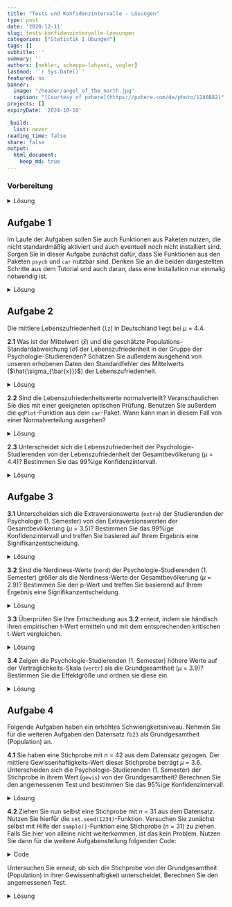 ```yaml
---
title: "Tests und Konfidenzintervalle - Lösungen" 
type: post
date: '2020-12-11' 
slug: tests-konfidenzintervalle-loesungen
categories: ["Statistik I Übungen"] 
tags: [] 
subtitle: ''
summary: '' 
authors: [nehler, scheppa-lahyani, vogler] 
lastmod: '`r Sys.Date()`'
featured: no
banner:
  image: "/header/angel_of_the_north.jpg"
  caption: "[Courtesy of pxhere](https://pxhere.com/de/photo/1240882)"
projects: []
expiryDate: '2024-10-10'

_build:
  list: never
reading_time: false
share: false
output:
  html_document:
    keep_md: true
---
```


### Vorbereitung

<details><summary>Lösung</summary>

Laden Sie zunächst den Datensatz `fb23` von der pandar-Website. Alternativ können Sie die fertige R-Daten-Datei [<i class="fas fa-download"></i> hier herunterladen](/daten/fb23.rda). Beachten Sie in jedem Fall, dass die [Ergänzungen im Datensatz](/lehre/statistik-i/tests-konfidenzintervalle/#prep) vorausgesetzt werden. Die Bedeutung der einzelnen Variablen und ihre Antwortkategorien können Sie dem Dokument [Variablenübersicht](/lehre/statistik-i/variablen.pdf) entnehmen.

```r
#### Was bisher geschah: ----

# Daten laden
load(url('https://pandar.netlify.app/daten/fb23.rda'))

# Nominalskalierte Variablen in Faktoren verwandeln
fb23$hand_factor <- factor(fb23$hand,
                             levels = 1:2,
                             labels = c("links", "rechts"))
fb23$fach <- factor(fb23$fach,
                    levels = 1:5,
                    labels = c('Allgemeine', 'Biologische', 'Entwicklung', 'Klinische', 'Diag./Meth.'))
fb23$ziel <- factor(fb23$ziel,
                        levels = 1:4,
                        labels = c("Wirtschaft", "Therapie", "Forschung", "Andere"))
fb23$wohnen <- factor(fb23$wohnen, 
                      levels = 1:4, 
                      labels = c("WG", "bei Eltern", "alleine", "sonstiges"))

# Rekodierung invertierter Items
fb23$mdbf4_pre_r <- -1 * (fb23$mdbf4_pre - 4 - 1)
fb23$mdbf11_pre_r <- -1 * (fb23$mdbf11_pre - 4 - 1)
fb23$mdbf3_pre_r <-  -1 * (fb23$mdbf3_pre - 4 - 1)
fb23$mdbf9_pre_r <-  -1 * (fb23$mdbf9_pre - 4 - 1)

# Berechnung von Skalenwerten
fb23$gs_pre  <- fb23[, c('mdbf1_pre', 'mdbf4_pre_r', 
                        'mdbf8_pre', 'mdbf11_pre_r')] |> rowMeans()
fb23$wm_pre <-  fb23[, c("mdbf3_pre_r", "mdbf6_pre", 
                         "mdbf9_pre_r", "mdbf12_pre")] |> rowMeans()

# z-Standardisierung
fb23$wm_pre_zstd <- scale(fb23$wm_pre, center = TRUE, scale = TRUE)

```

Prüfen Sie zur Sicherheit, ob alles funktioniert hat:

```r
dim(fb23)
str(fb23)
```

Der Datensatz besteht aus `r nrow(fb23)` Zeilen (Beobachtungen) und `r ncol(fb23)` Spalten (Variablen). Falls Sie weitere eigene Variablen erstellt haben, kann die Spaltenzahl natürlich abweichen.

</details>


## Aufgabe 1

Im Laufe der Aufgaben sollen Sie auch Funktionen aus Paketen nutzen, die nicht standardmäßig aktiviert und auch eventuell noch nicht installiert sind. Sorgen Sie in dieser Aufgabe zunächst dafür, dass Sie Funktionen aus den Paketen `psych` und `car` nutzbar sind. Denken Sie an die beiden dargestellten Schritte aus dem Tutorial und auch daran, dass eine Installation nur einmalig notwendig ist. 

<details><summary>Lösung</summary>

Installieren aller wichtigen Packages. Beachten Sie, dass das `psych` Paket eventuell schon im Tutorial installiert wurde, weshalb Sie dies nicht nochmal machen müssen.

```r
install.packages("psych")
install.packages("car")
```

Damit die Funktionen ansprechbar sind, müssen die Pakete auch noch mittels `library` aktiviert werden.

```r
library(psych)
library(car)
```

</details>


## Aufgabe 2

Die mittlere Lebenszufriedenheit (`lz`) in Deutschland liegt bei $\mu$ = 4.4.

**2.1** Was ist der Mittelwert ($\bar{x}$) und die geschätzte Populations-Standardabweichung ($\hat\sigma$) der Lebenszufriedenheit in der Gruppe der Psychologie-Studierenden? Schätzen Sie außerdem ausgehend von unseren erhobenen Daten den Standardfehler des Mittelwerts ($\hat{\sigma_{\bar{x}}}$) der Lebenszufriedenheit.

<details><summary>Lösung</summary>

**Variante 1**:

```r
mean_lz <- mean(fb23$lz, na.rm = TRUE) #Mittlere Lebenszufriedenheit
mean_lz

sd_lz <- sd(fb23$lz, na.rm = TRUE) #Standardabweichung (Populationsschätzer)
sd_lz

n_lz <- length(na.omit(fb23$lz)) #Stichprobengröße

se_lz <- sd_lz / sqrt(n_lz) #Standardfehler
se_lz
```

* Der Mittelwert der Lebenszufriedenheit in der Stichprobe liegt bei `r round(mean_lz, digits = 3)`.
* Die Standardabweichung der Lebenszufriedenheit beträgt `r round(sd_lz, digits = 3)`.
* Der Standardfehler des Mittelwerts der Lebenszufriedenheit wird als `r round(se_lz, digits = 3)` geschätzt.

**Variante 2**:

```r
describe(fb23$lz) #Funktion aus Paket "psych"
```

</details>



**2.2** Sind die Lebenszufriedenheitswerte normalverteilt? Veranschaulichen Sie dies mit einer geeigneten optischen Prüfung. Benutzen Sie außerdem die `qqPlot`-Funktion aus dem `car`-Paket. Wann kann man in diesem Fall von einer Normalverteilung ausgehen?

<details><summary>Lösung</summary>

```r
#Histogramm zur Veranschaulichung der Normalverteilung
hist(fb23$lz, xlim = c(1,7), main = "Histogramm", xlab = "Score", ylab = "Dichte", freq = FALSE)
curve(dnorm(x, mean = mean(fb23$lz, na.rm = TRUE), sd = sd(fb23$lz, na.rm = TRUE)), add = TRUE)

#geeigneter Plot: QQ-Plot. Alle Punkte sollten auf einer Linie liegen.
qqnorm(fb23$lz)
qqline(fb23$lz)

#Die qqPlot-Funktion zeichnet ein Konfidenzintervall in den QQ-Plot. Dies macht es für Betrachter:innen einfacher zu entscheiden, ob alle Punkte in etwa auf einer Linie liegen. Die Punkte sollten nicht außerhalb der blauen Linien liegen.
qqPlot(fb23$lz)

```
Das Histogramm, sowie beide Darstellungsweisen des QQ-Plot weisen darauf hin, dass die Daten **nicht** normalverteilt sind.

</details>



**2.3** Unterscheidet sich die Lebenszufriedenheit der Psychologie-Studierenden von der Lebenszufriedenheit der Gesamtbevölkerung ($\mu$ = 4.4)? Bestimmen Sie das 99%ige Konfidenzintervall.

<details><summary>Lösung</summary>

Da die Varianz der Grundgesamtheit nicht bekannt ist, wird ein t-Test herangezogen.
Obwohl keine Normalverteilung vorliegt, können wir aufgrund des *zentralen Grenzwertsatzes* trotzdem einen t-Test rechnen.

**Hypothesengenerierung:**

$\alpha$ = .01 

$H_0$: Die durchschnittliche Lebenzufriedenheit der Psychologie-Studierenden $\mu_1$ unterscheidet sich nicht von der Lebenszufriedenheit der Gesamtbevölkerung $\mu_0$.

$H_0$: $\mu_0$ $=$ $\mu_1$

$H_1$: Die durchschnittliche Lebenzufriedenheit der Psychologie-Studierenden $\mu_1$ unterscheidet sich von der Lebenszufriedenheit der Gesamtbevölkerung $\mu_0$.

$H_1$: $\mu_0$ $\neq$ $\mu_1$

```r
t.test(fb23$lz, mu=4.4)
t.test(fb23$lz, mu=4.4, conf.level = 0.99) #Default ist 95%, deshalb erhöhen wir auf 99%
```

Zuvor ist uns aufgefallen, dass die Lebenszufriedenheit nicht normalverteilt ist.
Außerdem haben wir gelernt das ab $n$ > 30 der zentrale Grenzwertsatz greift.
Es gibt aber auch noch die Möglichkeit auf einen Test mit weniger strengen Voraussetzungen zurückzugreifen. Dafür büßen wir etwas Power ($1 - \beta$) ein. Das heißt, wenn ein Effekt vorliegt ist es schwerer (unwahrscheinlicher) diesen nachzuweisen.
Der Ein-Stichproben Wilcoxon Tests der folgt wird **nicht** in der Vorlesung behandelt und ist auch **nicht** klausurrelevant.

```r
wilcox.test(fb23$lz, mu = 4.4, conf.level = 0.99) #gleiche Argumente wie beim t-Test
```

Auch dieser Test fällt signifikant aus. Daraus können wir schließen:

Mit einer Irrtumswahrscheinlichkeit von 5% kann die $H_0$ verworfen werden. Die Psychologie-Studierenden unterscheiden sich in ihrer Lebenszufriedenheit von der Gesamtbevölkerung. 

</details>


## Aufgabe 3

**3.1** Unterscheiden sich die Extraversionswerte (`extra`) der Studierenden der Psychologie (1. Semester) von den Extraversionswerten der Gesamtbevölkerung ($\mu$ = 3.5)? Bestimmen Sie das 99%ige Konfidenzintervall und treffen Sie basiered auf Ihrem Ergebnis eine Signifikanzentscheidung.

<details><summary>Lösung</summary>

**Hypothesengenerierung:**

$\alpha$ = .05 

$H_0$: Die durchschnittlichen Extraversionswerte der Psychologie-Studierenden $\mu_1$ unterscheiden sich nicht von den Werten der Gesamtbevölkerung $\mu_0$.

$H_0$: $\mu_0$ $=$ $\mu_1$

$H_1$: Die durchschnittlichen Extraversionswerte der Psychologie-Studierenden $\mu_1$ unterscheiden sich von den Werten der Gesamtbevölkerung $\mu_0$.

$H_1$: $\mu_0$ $\neq$ $\mu_1$

```r
t.test(fb23$extra, mu = 3.5, conf.level = 0.99)
```

```r
t_test1 <- t.test(fb23$extra, mu = 3.5, conf.level = 0.99)
conf_int1 <- t_test1$conf.int
```

Das 99%-ige Konfidenzintervall liegt zwischen `r round(conf_int1[1], digits = 2)` und `r round(conf_int1[2], digits = 2)`. Der Mittelwert der Gesamtbevölkerung ($\mu$ = 3.5) liegt außerhalb dieses Intervalls, somit kann mit einer Irrtumswahrscheinlichkeit von 1% die $H_0$ verworfen werden. Die Psychologie-Studierenden unterscheiden sich in ihrer Extraversion von der Gesamtbevölkerung. 


</details>

**3.2** Sind die Nerdiness-Werte (`nerd`) der Psychologie-Studierenden (1. Semester) größer als die Nerdiness-Werte der Gesamtbevölkerung ($\mu$ = 2.9)? Bestimmen Sie den p-Wert und treffen Sie basierend auf Ihrem Ergebnis eine Signifikanzentscheidung.

<details><summary>Lösung</summary>

**Hypothesengenerierung:**

$\alpha$ = .05 

$H_0$: Die durchschnittlichen Nerdiness-Werte der Psychologie-Studierenden $\mu_1$ sind geringer oder gleich gross wie die Werte der Gesamtbevölkerung $\mu_0$.

$H_0$: $\mu_0$ $\geq$ $\mu_1$

$H_1$: Die durchschnittlichen Nerdiness-Werte der Psychologie-Studierenden $\mu_1$ sind groesser als die Werte der Gesamtbevölkerung $\mu_0$.

$H_1$: $\mu_0$ $<$ $\mu_1$

```r
t.test(fb23$nerd, mu = 2.9, alternative = "greater")
```

```r
t_test2 <- t.test(fb23$nerd, mu = 2.9, alternative = "greater")
p_test2 <- t_test2$p.value
```

Der p-Wert beträgt `r round(p_test2, digits = 4)` < .05, somit kann mit einer Irrtumswahrscheinlichkeit von 5% die $H_0$ verworfen werden. Die Psychologie-Studierenden haben höhere Nerdiness-Werte im Vergleich zur Gesamtbevölkerung.


</details>

**3.3** Überprüfen Sie Ihre Entscheidung aus **3.2** erneut, indem sie händisch ihren empirischen t-Wert ermitteln und mit dem entsprechenden kritischen t-Wert vergleichen.

<details><summary>Lösung</summary>

```r
t_emp <- (mean(fb23$nerd)-2.9) / (sd(fb23$neuro)/sqrt(nrow(fb23))) # (Mittelwert Stichprobe - Mittelwert Population) / Standardfehler des Mittelwerts
t_krit <- qt(0.05, df = (nrow(fb23)-1), lower.tail = FALSE) # Bei "Default" des vorigen Tests gehen wir von 5% beim Alphafehler aus - Alternativhypothese Größer, daher lower.tail = F
t_emp > t_krit #Vergleich
```

Da der empirische Wert größer als der kritische Wert ist, können wir erneut bestätigen, dass die H0 verworfen und die H1 angenommen werden kann!

</details>

**3.4** Zeigen die Psychologie-Studierenden (1. Semester) höhere Werte auf der Verträglichkeits-Skala (`vertr`) als die Grundgesamtheit ($\mu$ = 3.9)? Bestimmen Sie die Effektgröße und ordnen sie diese ein.



<details><summary>Lösung</summary>

**Effektgröße:**

```r
mean_vertr <- mean(fb23$vertr, na.rm = TRUE) #Mittlere Verträglichkeit der Stichprobe

sd_vertr <- sd(fb23$vertr, na.rm = TRUE) #Stichproben SD (Populationsschätzer)

mean_pop_vertr <- 3.9 #Mittlere Verträglichkeit der Grundgesamtheit

d3 <- abs((mean_vertr - mean_pop_vertr) / sd_vertr) #abs(), da Betrag
d3
```

Die Effektgröße ist mit `r round(d3, digits = 2)` nach Cohen (1988) als mittelstark einzuordnen.


</details>



## Aufgabe 4

Folgende Aufgaben haben ein erhöhtes Schwierigkeitsniveau.
Nehmen Sie für die weiteren Aufgaben den Datensatz `fb23` als Grundgesamtheit (Population) an.

**4.1** Sie haben eine Stichprobe mit $n$ = 42 aus dem Datensatz gezogen. Der mittlere Gewissenhaftigkeits-Wert dieser Stichprobe beträgt $\mu$ = 3.6. Unterscheiden sich die Psychologie-Studierenden (1. Semester) der Stichprobe in ihrem Wert (`gewis`) von der Grundgesamtheit?
Berechnen Sie den angemessenen Test und bestimmen Sie das 95%ige Konfidenzintervall.

<details><summary>Lösung</summary>

**Hypothesengenerierung:**

$\alpha$ = .05 

$H_0$: Die durchschnittliche Gewissenhaftigkeit der Psychologie-Studierenden aus der Stichprobe $\mu_1$ unterscheidet sich nicht von der Gewissenhaftigkeit der Gesamtbevölkerung (Datensatz) $\mu_0$.

$H_0$: $\mu_0$ $=$ $\mu_1$

$H_1$: Die durchschnittliche Gewissenhaftigkeit der Psychologie-Studierenden aus der Stichprobe $\mu_1$ unterscheidet sich von der Gewissenhaftigkeit der Gesamtbevölkerung (Datensatz) $\mu_0$.

$H_1$: $\mu_0$ $\neq$ $\mu_1$

**z-Test:**

Wir arbeiten für diesen Aufgabenblock unter der Annahme, dass uns die Daten der gesamten Population, in unserem Fall aller Psychologie 1. Semester, in Form des Datensatzes `fb23` vorliegen. Daher ist der angemessene Test ist in diesem Fall der z-Test.

Zuvor überprüfen wir noch ob es fehlende Werte auf der Variable `gewis` gibt. Sollte dies nicht der Fall sein können wir uns das Argument `na.rm = TRUE` sowie die Funktion `na.omit()` später an mehreren Stellen in der Rechnung sparen.

```r
anyNA(fb23$gewis) #keine NA's vorhanden
```

Nun zur eigentlichen Rechnung:

```r
mean_gewis_pop <- mean(fb23$gewis) #Mittelwert der Population

mean_gewis_smpl1 <- 3.6 #Mittelwert der Stichprobe
```

Weiterhin brauchen wir den Standardfehler. Dieser erechnet sich bei einem z-Test über die Standardabweichung der Population.

```r
sd_gewis_pop <- sd(fb23$gewis) * sqrt((nrow(fb23) - 1) / nrow(fb23)) #empirische Standardabweichung der Population

se_gewis <- sd_gewis_pop / sqrt(nrow(fb23)) #Standardfehler
```

Da die `sd()`-Funktion von Natur aus die geschätzte Standardabweichung berechnet, wir aber die empirische Standardabweichung benötigen müssen wir diese noch mit $\sqrt\frac{n-1}{n}$ verrechnen.

Weiter geht es mit:

```r
z_gewis1 <- (mean_gewis_smpl1 - mean_gewis_pop) / se_gewis #empirischer z-Wert

z_krit <- qnorm(1 - 0.05/2) #kritischer z-Wert, zweiseitig
```

Der Abgleich des empirischen z-Werts mit dem kritischen Wert ergibt:

```r
abs(z_gewis1) > z_krit #nicht signifikant
```

Zusätzlich lässt sich auch noch der p-Wert über folgende Formel berechnen:

```r
2 * pnorm(z_gewis1, lower.tail = FALSE) #p > .05, nicht signifikant
```

**Konfidenzintervall:**

```r
upper_conf_gewis <- mean_gewis_smpl1 + z_krit * se_gewis
lower_conf_gewis <- mean_gewis_smpl1 - z_krit * se_gewis

conf_int <- c(lower_conf_gewis, upper_conf_gewis)
conf_int # Mittelwert der Population innerhalb des Intervalls, H0 kann nicht verworfen werden
```

Mit einer Irrtumswahrscheinlichkeit von 5% kann die $H_0$ nicht verworfen werden. Die Psychologie-Studierenden der Stichprobe unterscheiden sich nicht in ihrer Gewissenhaftigkeit von der Grundgesamtheit (Datensatz). 
Das 95%-ige Konfidenzintervall liegt zwischen `r round(conf_int[1], digits = 2)` und `r round(conf_int[2], digits = 2)`.


</details>


**4.2** Ziehen Sie nun selbst eine Stichprobe mit $n$ = 31 aus dem Datensatz. Nutzen Sie hierfür die `set.seed(1234)`-Funktion. Versuchen Sie zunächst selbst mit Hilfe der `sample()`-Funktion eine Stichprobe ($n$ = 31) zu ziehen. Falls Sie hier von alleine nicht weiterkommen, ist das kein Problem. Nutzen Sie dann für die weitere Aufgabenstellung folgenden Code:

<details><summary>Code</summary>

```r
set.seed(1234) #erlaubt Reproduzierbarkeit
fb23_sample <- fb23[sample(nrow(fb23), size = 31), ] #zieht eine Stichprobe mit n = 31
```

</details>

Untersuchen Sie erneut, ob sich die Stichprobe von der Grundgesamtheit (Population) in ihrer Gewissenhaftigkeit unterscheidet. Berechnen Sie den angemessenen Test.

<details><summary>Lösung</summary>

**Hypothesengenerierung:**

$\alpha$ = .05 

$H_0$: Die durchschnittliche Gewissenhaftigkeit der Psychologie-Studierenden aus der Stichprobe $\mu_1$ unterscheidet sich nicht von der Gewissenhaftigkeit der Gesamtbevölkerung (Datensatz) $\mu_0$.

$H_0$: $\mu_0$ $=$ $\mu_1$

$H_1$: Die durchschnittliche Gewissenhaftigkeit der Psychologie-Studierenden aus der Stichprobe $\mu_1$ unterscheidet sich von der Gewissenhaftigkeit der Gesamtbevölkerung (Datensatz) $\mu_0$.

$H_1$: $\mu_0$ $\neq$ $\mu_1$

**Stichprobenziehung:**

```r
set.seed(1234) #erlaubt Reproduzierbarkeit
fb23_sample <- fb23[sample(nrow(fb23), size = 31), ] #zieht eine Stichprobe mit n = 31
```

Mit der `set.seed()`-Funktion haben wir uns bereits im vorherigen Kapitel zu [Verteilungen](/lehre/statistik-i/verteilungen/) beschäftigt. Sie erlaubt uns die Ergebnisse eines Zufallsvorgangs konstant zu halten.
Die `sample()`-Funktion nimmt als erstes Argument **keinen** Datensatz entgegen sondern ausschließlich einen Vektor. Daher nutzen wir die Funktion um uns wahllos 31 Zahlen zwischen 1 und `nrow(fb23)` auszugeben. Der äußere Teil gibt uns dann die Zeilen (Personen) die mit den besagten 31 Zahlen übereinstimmen wieder. 

**z-Test:**

Nachdem wir unsere Stichprobe gezogen haben ist die Berechnung analog zu Aufgabe 4.1. Für eine detailierte Beschreibung der Rechenschritte verweisen wir Sie auf die Lösung der vorherigen Aufgabe.

```r
anyNA(fb23$gewis) #keine NA's vorhanden

mean_gewis_pop <- mean(fb23$gewis) #Mittelwert der Population

sd_gewis_pop <- sd(fb23$gewis) * sqrt((nrow(fb23) - 1) / nrow(fb23)) #empirische Standardabweichung der Population

se_gewis <- sd_gewis_pop / sqrt(nrow(fb23)) #Standardfehler

mean_gewis_smpl2 <- mean(fb23_sample$gewis) #Mittelwert der Stichprobe

z_gewis2 <- (mean_gewis_smpl2 - mean_gewis_pop) / se_gewis #empirischer z-Wert

z_krit <- qnorm(1 - 0.05/2) #kritischer z-Wert, zweiseitig

abs(z_gewis2) > z_krit #signifikant

2 * pnorm(z_gewis2) #p < .05, signifikant
```

Mit einer Irrtumswahrscheinlichkeit von 5% kann die $H_0$ verworfen werden. Die Psychologie-Studierenden der Stichprobe unterscheiden sich in ihrer Gewissenhaftigkeit von der Grundgesamtheit (Datensatz). 




</details>